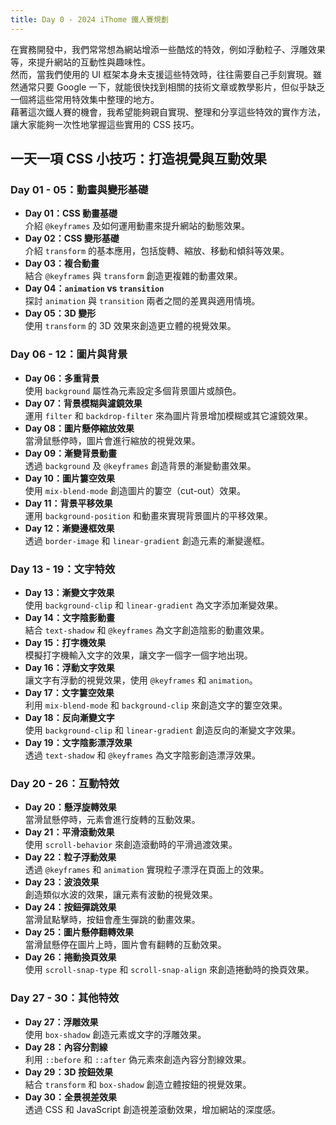 ```yaml
---
title: Day 0 - 2024 iThome 鐵人賽規劃
---
```

在實務開發中，我們常常想為網站增添一些酷炫的特效，例如浮動粒子、浮雕效果等，來提升網站的互動性與趣味性。  
然而，當我們使用的 UI 框架本身未支援這些特效時，往往需要自己手刻實現。雖然通常只要 Google 一下，就能很快找到相關的技術文章或教學影片，但似乎缺乏一個將這些常用特效集中整理的地方。  
藉著這次鐵人賽的機會，我希望能夠親自實現、整理和分享這些特效的實作方法，讓大家能夠一次性地掌握這些實用的 CSS 技巧。

## 一天一項 CSS 小技巧：打造視覺與互動效果
### Day 01 - 05：動畫與變形基礎
- **Day 01：CSS 動畫基礎**  
  介紹 `@keyframes` 及如何運用動畫來提升網站的動態效果。
- **Day 02：CSS 變形基礎**  
  介紹 `transform` 的基本應用，包括旋轉、縮放、移動和傾斜等效果。
- **Day 03：複合動畫**  
  結合 `@keyframes` 與 `transform` 創造更複雜的動畫效果。
- **Day 04：`animation` vs `transition`**  
  探討 `animation` 與 `transition` 兩者之間的差異與適用情境。
- **Day 05：3D 變形**  
  使用 `transform` 的 3D 效果來創造更立體的視覺效果。

### Day 06 - 12：圖片與背景
- **Day 06：多重背景**  
  使用 `background` 屬性為元素設定多個背景圖片或顏色。
- **Day 07：背景模糊與濾鏡效果**  
  運用 `filter` 和 `backdrop-filter` 來為圖片背景增加模糊或其它濾鏡效果。
- **Day 08：圖片懸停縮放效果**  
  當滑鼠懸停時，圖片會進行縮放的視覺效果。
- **Day 09：漸變背景動畫**  
  透過 `background` 及 `@keyframes` 創造背景的漸變動畫效果。
- **Day 10：圖片簍空效果**  
  使用 `mix-blend-mode` 創造圖片的簍空（cut-out）效果。
- **Day 11：背景平移效果**  
  運用 `background-position` 和動畫來實現背景圖片的平移效果。
- **Day 12：漸變邊框效果**  
  透過 `border-image` 和 `linear-gradient` 創造元素的漸變邊框。

### Day 13 - 19：文字特效
- **Day 13：漸變文字效果**  
  使用 `background-clip` 和 `linear-gradient` 為文字添加漸變效果。
- **Day 14：文字陰影動畫**  
  結合 `text-shadow` 和 `@keyframes` 為文字創造陰影的動畫效果。
- **Day 15：打字機效果**  
  模擬打字機輸入文字的效果，讓文字一個字一個字地出現。
- **Day 16：浮動文字效果**  
  讓文字有浮動的視覺效果，使用 `@keyframes` 和 `animation`。
- **Day 17：文字簍空效果**  
  利用 `mix-blend-mode` 和 `background-clip` 來創造文字的簍空效果。
- **Day 18：反向漸變文字**  
  使用 `background-clip` 和 `linear-gradient` 創造反向的漸變文字效果。
- **Day 19：文字陰影漂浮效果**  
  透過 `text-shadow` 和 `@keyframes` 為文字陰影創造漂浮效果。

### Day 20 - 26：互動特效
- **Day 20：懸浮旋轉效果**  
  當滑鼠懸停時，元素會進行旋轉的互動效果。
- **Day 21：平滑滾動效果**  
  使用 `scroll-behavior` 來創造滾動時的平滑過渡效果。
- **Day 22：粒子浮動效果**  
  透過 `@keyframes` 和 `animation` 實現粒子漂浮在頁面上的效果。
- **Day 23：波浪效果**  
  創造類似水波的效果，讓元素有波動的視覺效果。
- **Day 24：按鈕彈跳效果**  
  當滑鼠點擊時，按鈕會產生彈跳的動畫效果。
- **Day 25：圖片懸停翻轉效果**  
  當滑鼠懸停在圖片上時，圖片會有翻轉的互動效果。
- **Day 26：捲動換頁效果**  
  使用 `scroll-snap-type` 和 `scroll-snap-align` 來創造捲動時的換頁效果。

### Day 27 - 30：其他特效
- **Day 27：浮雕效果**  
  使用 `box-shadow` 創造元素或文字的浮雕效果。
- **Day 28：內容分割線**  
  利用 `::before` 和 `::after` 偽元素來創造內容分割線效果。
- **Day 29：3D 按鈕效果**  
  結合 `transform` 和 `box-shadow` 創造立體按鈕的視覺效果。
- **Day 30：全景視差效果**  
  透過 CSS 和 JavaScript 創造視差滾動效果，增加網站的深度感。
